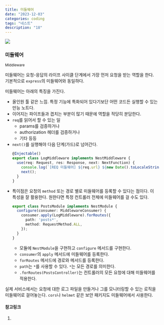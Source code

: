 ```yaml
---
title: 미들웨어
date: "2023-12-03"
categories: coding
tags: "네스트"
description: "18"
---
```


<HeadingNavigator />
<Img src='/images/nest/cycle.png' />

### 미들웨어
<small>Middleware</small>

미들웨어는 요청-응답의 라이프 사이클 단계에서 가장 먼저 요청을 받는 역할을 한다. 기본적으로 `express`의 미들웨어와 동일하다.

미들웨어는 아래의 특징을 가진다.
- 올인원 툴 같은 느낌. 특정 기능에 특화되어 있다기보단 어떤 코드든 실행할 수 있는 만능 노트다.
- 이어지는 파이프들과 겹치는 부분이 많기 때문에 역할을 적당히 분담한다.
- `req`를 읽어서 할 수 있는 일
  - params를 검증하거나
  - authorization 헤더를 검증하거나
  - 기타 등등
- `next()`를 실행해야 다음 단계(가드)로 넘어간다.
  ```ts
  @Injectable()
  export class LogMiddleware implements NestMiddleware {
    use(req: Request, res: Response, next: NextFunction) {
      console.log(`[REQ 미들웨어] ${req.url} ${new Date().toLocaleString('kr')}`);
      next();
    }
  }
  ```
- 특이점은 요청의 `method` 또는 경로 별로 미들웨어를 등록할 수 있다는 점이다. 이 특성을 잘 활용한다. 원한다면 특정 컨트롤러 전체에 미들웨어를 걸 수도 있다.
  ```ts
  export class PostsModule implements NestModule {
    configure(consumer: MiddlewareConsumer) {
      consumer.apply(LogMiddleware).forRoutes({
        path: 'posts*',
        method: RequestMethod.ALL,
      });
    }
  }
  ```
  - 모듈에 `NestModule`을 구현하고 `configure` 메서드를 구현한다.
  - `consumer`의 `apply` 메서드에 미들웨어를 등록한다.
  - `forRoutes` 메서드에 경로와 메서드를 등록한다.
  - `path`는 `*`를 사용할 수 있다. `*`는 모든 경로를 의미한다.
  - `.forRoutes(PostsController)`는 컨트롤러의 모든 요청에 대해 미들웨어를 적용한다.

실제 서비스에서는 요청에 대한 로그 파일을 만들거나 그를 모니터링할 수 있는 로직을 미들웨어로 걸어놓는다. `cors`나 `helmet` 같은 보안 패키지도 미들웨어에서 사용한다.
<br />

#### 참고링크
1. <Lnk text='Middleware' href='https://docs.nestjs.com/middleware' />